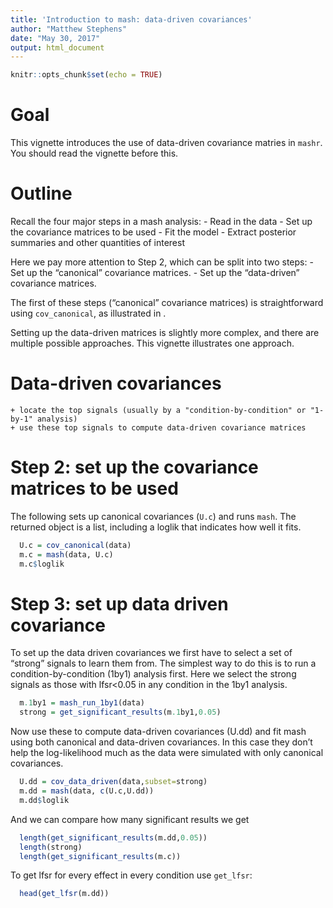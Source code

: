 ```yaml
---
title: 'Introduction to mash: data-driven covariances'
author: "Matthew Stephens"
date: "May 30, 2017"
output: html_document
---
```


```r
knitr::opts_chunk$set(echo = TRUE)
```

# Goal

This vignette introduces the use of data-driven covariance
matries in `mashr`. You should read the \link{intro_mash} vignette before this.

# Outline

Recall the four major steps in a mash analysis:
- Read in the data
- Set up the covariance matrices to be used
- Fit the model
- Extract posterior summaries and other quantities of interest

Here we pay more attention to Step 2, which can be split into
two steps:
- Set up the "canonical" covariance matrices.
- Set up the "data-driven" covariance matrices.

The first of these steps ("canonical" covariance matrices) is straightforward
using `cov_canonical`, as illustrated in \link{intro_mash}.

Setting up the data-driven matrices is slightly more complex,
and there are multiple possible approaches. This vignette illustrates
one approach.

# Data-driven covariances


    + locate the top signals (usually by a "condition-by-condition" or "1-by-1" analysis)
    + use these top signals to compute data-driven covariance matrices


# Step 2: set up the covariance matrices to be used

The following sets up canonical covariances (`U.c`) and runs `mash`.
The returned object is a list, including a loglik that
indicates how well it fits.
```r
  U.c = cov_canonical(data)  
  m.c = mash(data, U.c)
  m.c$loglik
```

# Step 3: set up data driven covariance 

To set up the data driven covariances we first have to select a set of "strong" signals to learn them from. The simplest way to do this is to run a condition-by-condition (1by1) analysis first. Here we select the strong signals as those with lfsr<0.05 in any condition in the 1by1 analysis.
```r
  m.1by1 = mash_run_1by1(data)
  strong = get_significant_results(m.1by1,0.05)
```

Now use these to compute data-driven covariances (U.dd) and fit mash using both canonical and data-driven covariances. In this case they don't help the log-likelihood much as the data were simulated with only canonical covariances.
```r
  U.dd = cov_data_driven(data,subset=strong)
  m.dd = mash(data, c(U.c,U.dd))
  m.dd$loglik

```
And we can compare how many significant results we get
```r
  length(get_significant_results(m.dd,0.05))
  length(strong)
  length(get_significant_results(m.c))
```

To get lfsr for every effect in every condition use `get_lfsr`:
```r
  head(get_lfsr(m.dd))
```
